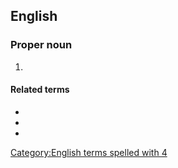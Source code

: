 ==English==

===Proper noun===
{{en-proper noun}}

# {{abbreviation of|4 Kings|lang=en}}

====Related terms====
* {{l|en|1 Kgs}}
* {{l|en|2 Kgs}}
* {{l|en|3 Kgs}}

[[Category:English terms spelled with 4]]